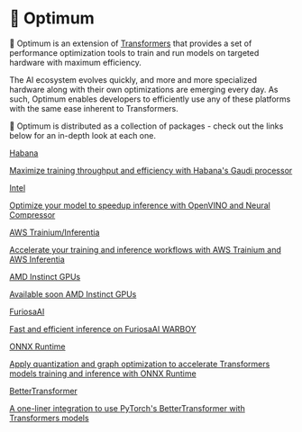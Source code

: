 <!--Copyright 2022 The HuggingFace Team. All rights reserved.

Licensed under the Apache License, Version 2.0 (the "License"); you may not use this file except in compliance with
the License. You may obtain a copy of the License at

http://www.apache.org/licenses/LICENSE-2.0

Unless required by applicable law or agreed to in writing, software distributed under the License is distributed on
an "AS IS" BASIS, WITHOUT WARRANTIES OR CONDITIONS OF ANY KIND, either express or implied. See the License for the
specific language governing permissions and limitations under the License.
-->

# 🤗 Optimum

🤗 Optimum is an extension of [Transformers](https://huggingface.co/docs/transformers) that provides a set of performance optimization tools to train and run models on targeted hardware with maximum efficiency.

The AI ecosystem evolves quickly, and more and more specialized hardware along with their own optimizations are emerging every day.
As such, Optimum enables developers to efficiently use any of these platforms with the same ease inherent to Transformers.

🤗 Optimum is distributed as a collection of packages - check out the links below for an in-depth look at each one.

<div class="mt-10">
  <div class="w-full flex flex-col space-y-4 md:space-y-0 md:grid md:grid-cols-3 md:gap-y-4 md:gap-x-5">
    <a class="!no-underline border dark:border-gray-700 p-5 rounded-lg shadow hover:shadow-lg" href="./habana/index"
      ><div class="w-full text-center bg-gradient-to-br from-indigo-400 to-indigo-500 rounded-lg py-1.5 font-semibold mb-5 text-white text-lg leading-relaxed">Habana</div>
      <p class="text-gray-700">Maximize training throughput and efficiency with <span class="underline" onclick="event.preventDefault(); window.open('https://docs.habana.ai/en/latest/Gaudi_Overview/Gaudi_Architecture.html', '_blank');">Habana's Gaudi processor</span></p>
    </a>
    <a class="!no-underline border dark:border-gray-700 p-5 rounded-lg shadow hover:shadow-lg" href="./intel/index"
      ><div class="w-full text-center bg-gradient-to-br from-blue-400 to-blue-500 rounded-lg py-1.5 font-semibold mb-5 text-white text-lg leading-relaxed">Intel</div>
      <p class="text-gray-700">Optimize your model to speedup inference with <span class="underline" onclick="event.preventDefault(); window.open('https://docs.openvino.ai/latest/index.html', '_blank');">OpenVINO</span> and <span class="underline" onclick="event.preventDefault(); window.open('https://www.intel.com/content/www/us/en/developer/tools/oneapi/neural-compressor.html', '_blank');">Neural Compressor</span></p>
    </a>
    <a class="!no-underline border dark:border-gray-700 p-5 rounded-lg shadow hover:shadow-lg" href="https://huggingface.co/docs/optimum-neuron/index"
      ><div class="w-full text-center bg-gradient-to-br from-orange-400 to-orange-500 rounded-lg py-1.5 font-semibold mb-5 text-white text-lg leading-relaxed">AWS Trainium/Inferentia</div>
      <p class="text-gray-700">Accelerate your training and inference workflows with <span class="underline" onclick="event.preventDefault(); window.open('https://aws.amazon.com/machine-learning/trainium/', '_blank');">AWS Trainium</span> and <span class="underline" onclick="event.preventDefault(); window.open('https://aws.amazon.com/machine-learning/inferentia/', '_blank');">AWS Inferentia</span></p>
    </a>
    <a class="!no-underline border dark:border-gray-700 p-5 rounded-lg shadow hover:shadow-lg" href=""
      ><div class="w-full text-center bg-gradient-to-br from-red-400 to-red-500 rounded-lg py-1.5 font-semibold mb-5 text-white text-lg leading-relaxed">AMD Instinct GPUs</div>
      <p class="text-gray-700">Available soon <span class="underline" onclick="event.preventDefault(); window.open('https://www.amd.com/en/graphics/instinct-server-accelerators', '_blank');">AMD Instinct GPUs </span></p>
    </a>
    <a class="!no-underline border dark:border-gray-700 p-5 rounded-lg shadow hover:shadow-lg" href="./furiosa/index"
      ><div class="w-full text-center bg-gradient-to-br from-green-400 to-green-500 rounded-lg py-1.5 font-semibold mb-5 text-white text-lg leading-relaxed">FuriosaAI</div>
      <p class="text-gray-700">Fast and efficient inference on <span class="underline" onclick="event.preventDefault(); window.open('https://www.furiosa.ai/', '_blank');">FuriosaAI WARBOY</span></p>
    </a>
    <a class="!no-underline border dark:border-gray-700 p-5 rounded-lg shadow hover:shadow-lg" href="./onnxruntime/overview"
      ><div class="w-full text-center bg-gradient-to-br from-pink-400 to-pink-500 rounded-lg py-1.5 font-semibold mb-5 text-white text-lg leading-relaxed">ONNX Runtime</div>
      <p class="text-gray-700">Apply quantization and graph optimization to accelerate Transformers models training and inference with <span class="underline" onclick="event.preventDefault(); window.open('https://onnxruntime.ai/', '_blank');">ONNX Runtime</span></p>
    </a>
    <a class="!no-underline border dark:border-gray-700 p-5 rounded-lg shadow hover:shadow-lg" href="./bettertransformer/overview"
      ><div class="w-full text-center bg-gradient-to-br from-yellow-400 to-yellow-500 rounded-lg py-1.5 font-semibold mb-5 text-white text-lg leading-relaxed">BetterTransformer</div>
      <p class="text-gray-700">A one-liner integration to use <span class="underline" onclick="event.preventDefault(); window.open('https://pytorch.org/blog/a-better-transformer-for-fast-transformer-encoder-inference/', '_blank');">PyTorch's BetterTransformer</span> with Transformers models</p>
    </a>
  </div>
</div>

